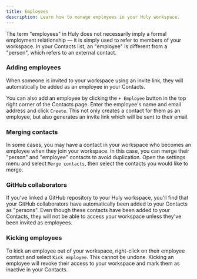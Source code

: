 ```yaml
---
title: Employees
description: Learn how to manage employees in your Huly workspace.
---
```


The term "employees" in Huly does not necessarily imply a formal employment relationship — it is simply used to refer to members of your workspace. In your Contacts list, an "employee" is different from a "person", which refers to an external contact.

### Adding employees

When someone is invited to your workspace using an invite link, they will automatically be added as an employee in your Contacts.

You can also add an employee by clicking the `+ Employee` button in the top right corner of the Contacts page. Enter the employee's name and email address and click `Create`. This not only creates a contact for them as an employee, but also generates an invite link which will be sent to their email.

### Merging contacts

In some cases, you may have a contact in your workspace who becomes an employee when they join your workspace. In this case, you can merge their "person" and "employee" contacts to avoid duplication. Open the settings menu and select `Merge contacts`, then select the contacts you would like to merge.

### GitHub collaborators

If you've linked a GitHub repository to your Huly workspace, you'll find that your GitHub collaborators have automatically been added to your Contacts as "persons". Even though these contacts have been added to your Contacts, they will not be able to access your workspace unless they've been invited as employees.

### Kicking employees

To kick an employee out of your workspace, right-click on their employee contact and select `Kick employee`. This cannot be undone. Kicking an employee will revoke their access to your workspace and mark them as inactive in your Contacts.